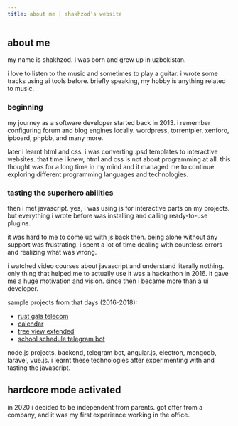 ```yaml
---
title: about me | shakhzod's website
---
```

## about me
my name is shakhzod. i was born and grew up in uzbekistan.

i love to listen to the music and sometimes to play a guitar.
i wrote some tracks using ai tools before. briefly speaking, my hobby is
anything related to music.

### beginning
my journey as a software developer started back in 2013.
i remember configuring forum and blog engines locally.
wordpress, torrentpier, xenforo, ipboard, phpbb, and many more.

later i learnt html and css. i was converting .psd templates to interactive websites.
that time i knew, html and css is not about programming at all.
this thought was for a long time in my mind and it managed me to continue exploring
different programming languages and technologies.

### tasting the superhero abilities
then i met javascript. yes, i was using js for interactive parts on my projects.
but everything i wrote before was installing and calling ready-to-use plugins.

it was hard to me to come up with js back then. being alone without any support
was frustrating. i spent a lot of time dealing with countless errors and
realizing what was wrong.

i watched video courses about javascript and understand literally nothing.
only thing that helped me to actually use it was a hackathon in 2016.
it gave me a huge motivation and vision. since then i became more than a
ui developer.

sample projects from that days (2016-2018):
- <a href="/archive/rustgals/index.html" target="_blank" rel="noreferrer">rust gals telecom</a>
- <a href="/archive/calendar/index.html" target="_blank" rel="noreferrer">calendar</a>
- <a href="/archive/treeviewextended/index.html" target="_blank" rel="noreferrer">tree view extended</a>
- <a href="https://gitlab.com/shakhzodkudratov/kit10-telegrambot" target="_blank" rel="noreferrer">school schedule telegram bot</a>

node.js projects, backend, telegram bot, angular.js, electron, mongodb, laravel, vue.js.
i learnt these technologies after experimenting with and tasting the javascript.

## hardcore mode activated
in 2020 i decided to be independent from parents. got offer from a company,
and it was my first experience working in the office.

<Comments />
